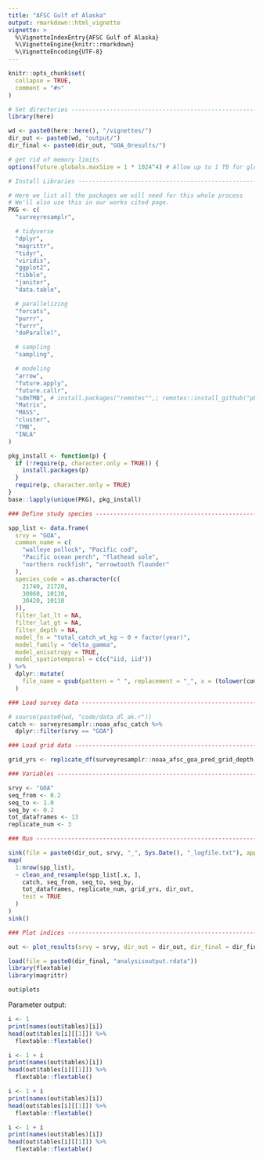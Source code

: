```yaml
---
title: "AFSC Gulf of Alaska"
output: rmarkdown::html_vignette
vignette: >
  %\VignetteIndexEntry{AFSC Gulf of Alaska}
  %\VignetteEngine{knitr::rmarkdown}
  %\VignetteEncoding{UTF-8}
---
```


```r
knitr::opts_chunk$set(
  collapse = TRUE,
  comment = "#>"
)
```

```r
# Set directories --------------------------------------------------------------
library(here)

wd <- paste0(here::here(), "/vignettes/")
dir_out <- paste0(wd, "output/")
dir_final <- paste0(dir_out, "GOA_0results/")
```


```r
# get rid of memory limits
options(future.globals.maxSize = 1 * 1024^4) # Allow up to 1 TB for globals

# Install Libraries ------------------------------------------------------------

# Here we list all the packages we will need for this whole process
# We'll also use this in our works cited page.
PKG <- c(
  "surveyresamplr",

  # tidyverse
  "dplyr",
  "magrittr",
  "tidyr",
  "viridis",
  "ggplot2",
  "tibble",
  "janitor",
  "data.table",

  # parallelizing
  "forcats",
  "purrr",
  "furrr",
  "doParallel",

  # sampling
  "sampling",

  # modeling
  "arrow",
  "future.apply",
  "future.callr",
  "sdmTMB", # install.packages("remotes"",; remotes::install_github("pbs-assess/sdmTMBextra", dependencies = TRUE",
  "Matrix",
  "MASS",
  "cluster",
  "TMB",
  "INLA"
)

pkg_install <- function(p) {
  if (!require(p, character.only = TRUE)) {
    install.packages(p)
  }
  require(p, character.only = TRUE)
}
base::lapply(unique(PKG), pkg_install)

### Define study species -------------------------------------------------------

spp_list <- data.frame(
  srvy = "GOA",
  common_name = c(
    "walleye pollock", "Pacific cod",
    "Pacific ocean perch", "flathead sole",
    "northern rockfish", "arrowtooth flounder"
  ),
  species_code = as.character(c(
    21740, 21720,
    30060, 10130,
    30420, 10110
  )),
  filter_lat_lt = NA,
  filter_lat_gt = NA,
  filter_depth = NA,
  model_fn = "total_catch_wt_kg ~ 0 + factor(year)",
  model_family = "delta_gamma",
  model_anisotropy = TRUE,
  model_spatiotemporal = c(c("iid, iid"))
) %>%
  dplyr::mutate(
    file_name = gsub(pattern = " ", replacement = "_", x = (tolower(common_name)))
  )

### Load survey data -----------------------------------------------------------

# source(paste0(wd, "code/data_dl_ak.r"))
catch <- surveyresamplr::noaa_afsc_catch %>%
  dplyr::filter(srvy == "GOA")

### Load grid data -------------------------------------------------------------

grid_yrs <- replicate_df(surveyresamplr::noaa_afsc_goa_pred_grid_depth, "year", unique(catch$year))

### Variables ------------------------------------------------------------------

srvy <- "GOA"
seq_from <- 0.2
seq_to <- 1.0
seq_by <- 0.2
tot_dataframes <- 13
replicate_num <- 3

### Run ------------------------------------------------------------------------

sink(file = paste0(dir_out, srvy, "_", Sys.Date(), "_logfile.txt"), append = FALSE, split = TRUE) # for screen and log
map(
  1:nrow(spp_list),
  ~ clean_and_resample(spp_list[.x, ],
    catch, seq_from, seq_to, seq_by,
    tot_dataframes, replicate_num, grid_yrs, dir_out,
    test = TRUE
  )
)
sink()

### Plot indices --------------------------------------------------------------

out <- plot_results(srvy = srvy, dir_out = dir_out, dir_final = dir_final)
```

```r
load(file = paste0(dir_final, "analysisoutput.rdata"))
library(flextable)
library(magrittr)
```

```r
out$plots
```

Parameter output: 

```r
i <- 1
print(names(out$tables)[i])
head(out$tables[i][[1]]) %>%
  flextable::flextable()
```


```r
i <- 1 + i
print(names(out$tables)[i])
head(out$tables[i][[1]]) %>%
  flextable::flextable()
```


```r
i <- 1 + i
print(names(out$tables)[i])
head(out$tables[i][[1]]) %>%
  flextable::flextable()
```


```r
i <- 1 + i
print(names(out$tables)[i])
head(out$tables[i][[1]]) %>%
  flextable::flextable()
```
